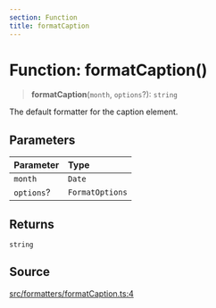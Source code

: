 ```yaml
---
section: Function
title: formatCaption
---
```


# Function: formatCaption()

> **formatCaption**(`month`, `options`?): `string`

The default formatter for the caption element.

## Parameters

| Parameter | Type |
| :------ | :------ |
| `month` | `Date` |
| `options`? | `FormatOptions` |

## Returns

`string`

## Source

[src/formatters/formatCaption.ts:4](https://github.com/gpbl/react-day-picker/blob/45cca307e/src/formatters/formatCaption.ts#L4)
